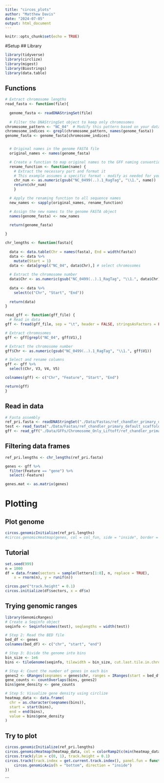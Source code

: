 ```yaml
---
title: "circos_plots"
author: "Matthew Davis"
date: "2024-07-05"
output: html_document
---
```


```r
knitr::opts_chunk$set(echo = TRUE)
```

#Setup
## Library
```r
library(tidyverse)
library(circlize)
library(migest)
library(Biostrings)
library(data.table)
```

## Functions
```r
# Extract chromosome lengths
read_fasta <- function(file){
  
  genome_fasta <- readDNAStringSet(file)
  
  # Filter the DNAStringSet object to keep only chromosomes
chromosome_pattern <- "NC_04"  # Modify this pattern based on your data
chromosome_indices <- grepl(chromosome_pattern, names(genome_fasta))
genome_fasta <- genome_fasta[chromosome_indices]


  # Original names in the genome FASTA file
  original_names <- names(genome_fasta)

  # Create a function to map original names to the GFF naming convention
  rename_function <- function(name) {
    # Extract the necessary part and format it
    # This example assumes a specific format - modify as needed for your data
    chr_num <- as.numeric(gsub("NC_0499(..).1_RagTag", "\\1.", name))
    return(chr_num)
    }

  # Apply the renaming function to all sequence names
  new_names <- sapply(original_names, rename_function)

  # Assign the new names to the genome FASTA object
  names(genome_fasta) <- new_names

  return(genome_fasta)
  
}

chr_lengths <- function(fasta){
  
  data <- data.table(Chr = names(fasta), End = width(fasta))
  data <- data %>%
    mutate(Start = 1)
  data <- data[grepl("NC_04", data$Chr),] # select chromosomes
  
  # Extract the chromosome number 
  data$Chr <- as.numeric(gsub("NC_0499(..).1_RagTag", "\\1.", data$Chr))
  
  data <- data %>%
    select(c("Chr", "Start", "End"))
  
  return(data)
}

read_gff <- function(gff_file) {
  # Read in data
gff <- fread(gff_file, sep = "\t", header = FALSE, stringsAsFactors = FALSE)

# Extract chromosomes
gff <- gff[grepl("NC_04", gff$V1),]

# Extract the chromosome number
gff$Chr <- as.numeric(gsub("NC_0499(..).1_RagTag", "\\1.", gff$V1))

# Select and rename columns
gff <- gff %>%
  select(Chr, V3, V4, V5)

colnames(gff) <- c("Chr", "Feature", "Start", "End")

return(gff)
}

```

## Read in data
```r
# Fasta assembly
ref_pri.fasta <- readDNAStringSet("./Data/Fastas/ref_chandler_primary_default_scaffold.fasta")
test <- read_fasta("./Data/Fastas/ref_chandler_primary_default_scaffold.fasta")
gff <- read_gff("./Data/GFFs/Chromosome_Only_Liftoff/ref_chandler_primary_default_scaffold_chr_only_liftoff_a99s99.gff")
```

## Filtering data frames 
```r
ref_pri.lengths <- chr_lengths(ref_pri.fasta)

genes <- gff %>%
  filter(Feature == "gene") %>%
  select(-Feature)

genes.mat <- as.matrix(genes)
```

# Plotting
## Plot genome
```r
circos.genomicInitialize(ref_pri.lengths)
#circos.genomicHeatmap(genes, col = col_fun, side = "inside", border = "white")
```

## Tutorial
```r
set.seed(999)
n = 1000
df = data.frame(sectors = sample(letters[1:8], n, replace = TRUE),
    x = rnorm(n), y = runif(n))

circos.par("track.height" = 0.1)
circos.initialize(df$sectors, x = df$x)
```
## Trying genomic ranges
```r
library(GenomicRanges)
# Create a Seqinfo object
seqinfo <- Seqinfo(names(test), seqlengths = width(test))

# Step 2: Read the BED file
bed_df <- genes
colnames(bed_df) <- c("chr", "start", "end")

# Step 3: Divide the genome into bins
bin_size <- 1e6
bins <- tileGenome(seqinfo, tilewidth = bin_size, cut.last.tile.in.chrom = TRUE)

# Step 4: Count the number of genes in each bin
genes2 <- GRanges(seqnames = genes$chr, ranges = IRanges(start = bed_df$start, end = bed_df$end))
gene_counts <- countOverlaps(bins, genes2)
bins$gene_density <- gene_counts

# Step 5: Visualize gene density using circlize
heatmap_data <- data.frame(
  chr = as.character(seqnames(bins)),
  start = start(bins),
  end = end(bins),
  value = bins$gene_density
)
```

## Try to plot
```r
circos.genomicInitialize(ref_pri.lengths)
circos.genomicHeatmap(heatmap_data, col = colorRamp2(c(min(heatmap_data$value), max(heatmap_data$value)), c("white", "red")), heatmap_height = 0.075, connection_height = NULL, side = "inside")
circos.track(ylim = c(0, 1), track.height = 0.1)
circos.track(track.index = get.current.track.index(), panel.fun = function(x, y) {
    circos.genomicAxis(h = "bottom", direction = "inside")
})
```
```

